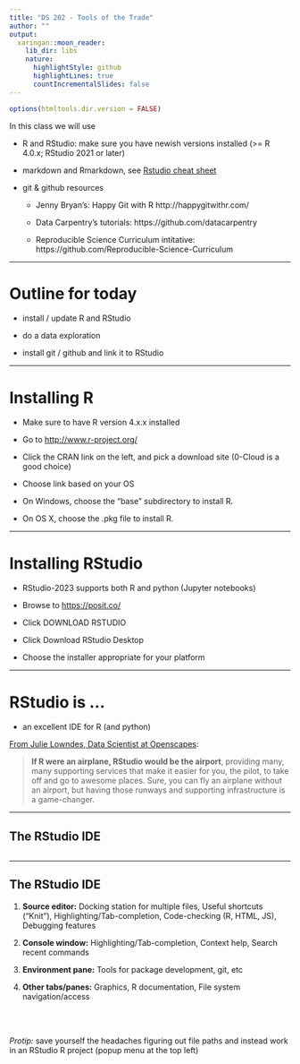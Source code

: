 ```yaml
---
title: "DS 202 - Tools of the Trade"
author: ""
output:
  xaringan::moon_reader:
    lib_dir: libs
    nature:
      highlightStyle: github
      highlightLines: true
      countIncrementalSlides: false
---
```


```r
options(htmltools.dir.version = FALSE)
```


In this class we will use 

- R and RStudio: make sure you have newish versions installed  (>= R 4.0.x; RStudio 2021 or later) 

- markdown and Rmarkdown, see [Rstudio cheat sheet](https://www.rstudio.com/wp-content/uploads/2016/03/rmarkdown-cheatsheet-2.0.pdf) 

- git & github resources

    - Jenny Bryan's: Happy Git with R http://happygitwithr.com/
    
    - Data Carpentry's tutorials: https://github.com/datacarpentry
    
    - Reproducible Science Curriculum intitative: https://github.com/Reproducible-Science-Curriculum
    
 <!--   - Small 'mind map' of git functionality: https://rachelcarmena.github.io-->

---

# Outline for today

- install / update R and RStudio

- do a data exploration

- install git / github and link it to RStudio

---

# Installing R

- Make sure to have R version 4.x.x installed

- Go to [http://www.r-project.org/](http://www.r-project.org/)
- Click the CRAN link on the left, and pick a download site (0-Cloud is a good choice)
- Choose link based on your OS
- On Windows, choose the "base" subdirectory to install R.
- On OS X, choose the .pkg file to install R.

---

# Installing RStudio

- RStudio-2023  supports both R and python (Jupyter notebooks)

- Browse to [https://posit.co/](https://posit.co/)
- Click DOWNLOAD RSTUDIO
- Click Download RStudio Desktop
- Choose the installer appropriate for your platform


---

# RStudio is ...

- an excellent IDE for R (and python)

[From Julie Lowndes, Data Scientist at Openscapes](http://jules32.github.io/resources/RStudio_intro/):  

<blockquote>
<b>If R were an airplane, RStudio would be the airport</b>, providing many, many supporting services that make it easier for you, the pilot, to take off and go to awesome places. Sure, you can fly an airplane without an airport, but having those runways and supporting infrastructure is a game-changer.
</blockquote>

---

## The RStudio IDE

<img class="cover" src="images/rstudio-panes.png" alt="">

---

## The RStudio IDE


1. **Source editor:** Docking station for multiple files, Useful shortcuts ("Knit"), Highlighting/Tab-completion, Code-checking (R, HTML, JS), Debugging features  

2. **Console window:** Highlighting/Tab-completion, Context help, Search recent commands

3. **Environment pane:** Tools for package development, git, etc

4. **Other tabs/panes:** Graphics, R documentation, File system navigation/access

<br>
<br>

*Protip:* save yourself the headaches figuring out file paths and instead work in an RStudio R project (popup menu at the top left)
